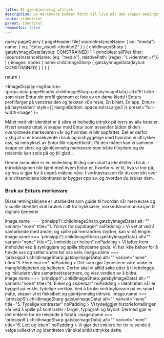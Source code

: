 ```yaml
---
title: Et gjenkjennelig uttrykk
description: En merkevare kommer først til live når den skaper meningsfulle og minneverdige opplevelser.
route: /identitet
parent: Identitet
removeToc: false
---
```



  query pageQuery {
    pageHeader: file(
    sourceInstanceName: { eq: "media"}
    name: {
      eq: "Entur_visuell-identitet2"
    }
    ) {
      childImageSharp {
        gatsbyImageData(layout: CONSTRAINED)
      }
    }
    principles: allFile(
      filter: {sourceInstanceName: {eq: "media"}, relativePath: {regex: "/.+identitet.+/"}}
    ) { 
      images: nodes {
        name
        childImageSharp {
          gatsbyImageData(layout: CONSTRAINED)
        }
      }
    }
  }
`

  return <SEO title={props.pageContext.frontmatter.title} description={props.pageContext.frontmatter.description} pathname={props.pageContext.frontmatter.route} />
}

<PageHeader/>

<ImageDisplay
  imgSource={props.data.pageHeader.childImageSharp.gatsbyImageData}
  alt="Et bilde som viser Entur sin profil gjennom et foto av en dame kledd i 
      Enturs profilfarger på venstresiden og teksten «En resie, En billett, En app. 
      Entur» på høyresiden"
  style={{ marginBottom: space.extraLarge3 }}
  preset="full-width-image"
/>

Målet med vår identitet er å sikre et helhetlig uttrykk på tvers av alle kanaler. Hvert eneste uttak 
vi skaper med Entur som avsender bidrar til den overordnede merkevaren vår og hvordan vi blir oppfattet. 
Det er derfor viktig at vi er konsekvente i bruk og omhyggelige med hvordan vi uttrykker oss, så 
inntrykket av Entur blir opprettholdt. På den måten kan vi sammen skape en sterk og gjenkjennelig 
merkevare som både tilbydere og de reisende kan stole på og bli glad i.

<BaseCardDesignEntur>
  <StrongText>Denne manualen er en veiledning til deg som skal ta identiteten i bruk.</StrongText>
  <UnorderedList>
    <ListItem>I introduksjonen blir kjent med hvem Entur er, hvorfor vi er til, hva vi tror på, og hva vi gjør for å oppnå målene våre.</ListItem>
    <ListItem>I verktøykassen får du oversikt over alle virkemidlene identiteten er bygget opp av, og hvordan du bruker dem.</ListItem>
  </UnorderedList>
</BaseCardDesignEntur>

### Bruk av Enturs merkevare

Disse retningslinjene er utarbeidet som guide til hvordan vår merkevare og visuelle identitet skal brukes i alt fra trykksaker, markedskommunikasjon til digitale tjenester.

<DoDontGroup>
  <DoDontCard 
    imgSource={props.data.principles.images.find(image => image.name === 'prinsipp1').childImageSharp.gatsbyImageData}
    alt="" 
    variant="none"
    title="1. Ydmyk for oppdraget"
    noPadding
  >
      Vi vet at ved å samarbeide med andre, og spille på hverandres styrker, kan
      vi nå lengre.
  </DoDontCard>
  <DoDontCard 
    imgSource={props.data.principles.images.find(image => image.name === 'prinsipp2').childImageSharp.gatsbyImageData}     
    alt="" 
    variant="none"
    title="2. Innholdet er helten"
    noPadding
  >
      Vi løfter frem innholdet ved å synliggjøre og spille tilbyderne gode. Vi
      har ikke behov for å hevde oss og setter andre før oss selv.
  </DoDontCard>
  <DoDontCard 
    imgSource={props.data.principles.images.find(image => image.name === 'prinsipp3').childImageSharp.gatsbyImageData}     
    alt="" 
    variant="none"
    title="3. Flere enn en"
    noPadding
  >
      Det som gjør tjenestene våre unike er mangfoldigheten og helheten. Derfor
      skal vi alltid søke etter å tilrettelegge og inkludere våre
      samarbeidspartnere, og vise verdien av å bidra.
  </DoDontCard>
  <DoDontCard 
    imgSource={props.data.principles.images.find(image => image.name === 'prinsipp4').childImageSharp.gatsbyImageData}     
    alt="" 
    variant="none"
    title="4. Enkel og skalerbar"
    noPadding
  >
      Identiteten vår er bygget på enkle, tydelige verktøy. Ved å bruke
      verktøykassen på en smart måte, skaper vi et fleksibelt og gjenkjennelig
      uttrykk.
  </DoDontCard>
  <DoDontCard 
    imgSource={props.data.principles.images.find(image => image.name === 'prinsipp5').childImageSharp.gatsbyImageData}     
    alt="" 
    variant="none"
    title="5. Tydelige kontraster"
    noPadding
  >
      Vi tydeliggjør historiefortellingen vår ved å spille på kontraster i
      farger, typografi og layout. Dermed gjør vi det enklere for de reisende å
      forstå.
  </DoDontCard>
  <DoDontCard 
    imgSource={props.data.principles.images.find(image => image.name === 'prinsipp6').childImageSharp.gatsbyImageData}     
    alt="" 
    variant="none"
    title="6. Lett og leken"
    noPadding
  >
      Vi gjør det enklere for de reisende å velge kollektivt og identiteten vår
      skal alltid uttrykke dette.
  </DoDontCard>
</DoDontGroup>
